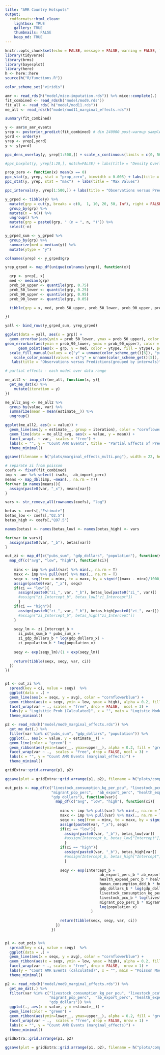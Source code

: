 ```yaml
---
title: "AMR Country Hotspots"
output:
  rmdformats::html_clean:
    lightbox: TRUE
    gallery: TRUE
    thumbnails: FALSE
    keep_md: TRUE
---
```

```r
knitr::opts_chunk$set(echo = FALSE, message = FALSE, warning = FALSE, fig.width=20)
library(tidyverse)
library(brms)
library(bayesplot)
library(here)
h <- here::here
source(h("R/functions.R"))

color_scheme_set("viridis")

amr <- read_rds(h("model/mice-imputation.rds")) %>% mice::complete(.)
fit_combined <- read_rds(h("model/mod9.rds"))
fit_all <- read_rds( h("model/mod11.rds"))
me_all <- read_rds(h("model/mod11_marginal_effects.rds"))

```

```r
summary(fit_combined)
```

```r
y <- amr$n_amr_events
yrep <- posterior_predict(fit_combined) # dim 240000 post-warmup samples, 200 observations
yord <- order(y)
yrep <- yrep[,yord]
y <- y[yord]

ppc_dens_overlay(y, yrep[1:500,]) + scale_x_continuous(limits = c(0, 50)) + labs(title = "Density Overlay (n posterior = 500)")

#ppc_boxplot(y, yrep[1:20,], notch=FALSE) + labs(title = "Density Overlay (n posterior = 20)")

prop_zero <- function(x) mean(x == 0)
ppc_stat(y, yrep, stat = "prop_zero", binwidth = 0.005) + labs(title = "Proportion Zeros")
ppc_stat(y, yrep, stat = "max")  + labs(title = "Max Values")

ppc_intervals(y, yrep[1:500,]) + labs(title = "Observations versus Predictions(individual observations; n posterior = 500)", caption = "dark line = 50% probability; faded line = 90% probability")

y_grped <- tibble(y) %>%
  mutate(grp = cut(y, breaks = c(0,  1, 10, 20, 50, Inf), right = FALSE)) %>%
  group_by(grp) %>%
  mutate(n = n()) %>%
  ungroup() %>%
  mutate(grp = paste0(grp, " (n = ", n, ")")) %>%
  select(-n)

y_grped_sum <- y_grped %>%
  group_by(grp) %>%
  summarize(med = median(y)) %>%
  mutate(ytype = "y")

colnames(yrep) <- y_grped$grp

yrep_grped <- map_df(unique(colnames(yrep)), function(x){

  grp <- yrep[, x]
  med <- median(grp)
  prob_50_upper <- quantile(grp, 0.75)
  prob_50_lower <- quantile(grp, 0.25)
  prob_90_upper <- quantile(grp, 0.95)
  prob_90_lower <- quantile(grp, 0.05)

  tibble(grp = x, med, prob_50_upper, prob_50_lower, prob_90_upper, prob_90_lower, ytype = "yrep")

})

yall <- bind_rows(y_grped_sum, yrep_grped)

ggplot(data = yall, aes(x = grp)) + 
  geom_errorbar(aes(ymin = prob_50_lower, ymax = prob_50_upper), color = color_scheme_get()[2], width=0, size = 1.5) +
geom_errorbar(aes(ymin = prob_90_lower, ymax = prob_90_upper), color = color_scheme_get()[2], width=0, alpha = 0.3, size = 1.5) +
      geom_point(aes(x = grp, y = med, color = ytype, fill = ytype), pch=21, size = 3) +
  scale_fill_manual(values = c("y" = unname(color_scheme_get()[6]), "yrep" = unname(color_scheme_get()[1]))) +
    scale_color_manual(values = c("y" = unname(color_scheme_get()[5]), "yrep" = unname(color_scheme_get()[2]))) +
   labs(title = "Observations versus Predictions(grouped by intervals)", caption = "dark line = 50% probability; faded line = 90% probability", x = "", y = "", color = "", fill = "")


```

```r
# partial effects - each model over data range

me_all2 <- imap_dfr(me_all, function(x, y){
  get_me_dat(x) %>%
    mutate(iteration = y)
})

me_all2_avg <- me_all2 %>%
  group_by(value, var) %>%
  summarize(mean = mean(estimate__)) %>%
  ungroup()

ggplot(me_all2, aes(x = value)) + 
  geom_line(aes(y = estimate__, group = iteration), color = "cornflowerblue", size=.5, alpha = 0.4) +
  geom_line(data = me_all2_avg, aes(x = value, y = mean)) +
  facet_wrap(. ~ var,  scales = "free") + 
  labs(x = "", y = "Count AMR Events", title = "Partial Effects of Predictor Variables", caption = "Blue lines represent individual model iterations; black line is average model") +
  theme_minimal() 

ggsave(filename = h("plots/marginal_effects_multi.png"), width = 22, height = 12)

# separate zi from poisson
coefs <- fixef(fit_combined)
imp <- amr %>% select(-iso3c, -ab_import_perc)
means <- map_dbl(imp, ~mean(., na.rm = T))
for(var in names(means)){
  assign(paste0(var, "_x"), means[var])
}

vars <- str_remove_all(rownames(coefs), "log")

betas <- coefs[,"Estimate"]
betas_low <- coefs[,"Q2.5"]
betas_high <- coefs[,"Q97.5"]

names(betas) <- names(betas_low) <- names(betas_high) <- vars

for(var in vars){
  assign(paste0(var, "_b"), betas[var])
}

out_zi <- map_df(c("pubs_sum", "gdp_dollars", "population"), function(var){
  map_df(c("avg", "low", "high"), function(ci){
    
    minx <- imp %>% pull(var) %>% min(., na.rm = T)
    maxx <- imp %>% pull(var) %>% max(., na.rm = T)
    seqx <- seq(from = minx, to = maxx, by = signif((maxx - minx)/1000, 1))
    assign(paste0(var, "_x"), seqx)
    if(ci == "low"){
      assign(paste0("zi_", var, "_b"), betas_low[paste0("zi_", var)])
      #assign("zi_Intercept_b", betas_low["zi_Intercept"])
      }
    if(ci == "high"){
      assign(paste0("zi_", var, "_b"), betas_high[paste0("zi_", var)])
      #assign("zi_Intercept_b", betas_high["zi_Intercept"])
    }
    
    seqy_lm <- zi_Intercept_b + 
      zi_pubs_sum_b * pubs_sum_x +
      zi_gdp_dollars_b * log(gdp_dollars_x) +
      zi_population_b * log(population_x)
    
    seqy <- exp(seqy_lm)/(1 + exp(seqy_lm))
    
    return(tibble(seqx, seqy, var, ci))
  })
})


p1 <- out_zi %>%
  spread(key = ci, value = seqy)  %>%
  ggplot(data = .) + 
  geom_line(aes(x = seqx, y = avg), color = "cornflowerblue") +
  geom_ribbon(aes(x = seqx, ymin = low, ymax = high), alpha = 0.2, fill = "cornflowerblue") +
  facet_wrap(var ~ ., scales = "free", drop = FALSE,  ncol = 3) +
  labs(y = "Logisitic Prob (Calculated)", x = "", main = "Logistic Model (zi)") +
  theme_minimal()

p2 <- read_rds(h("model/mod9_marginal_effects.rds")) %>% 
  get_me_dat(.) %>%
  filter(var %in% c("pubs_sum", "gdp_dollars", "population")) %>%
  ggplot(., aes(x = value, y = estimate__)) + 
  geom_line(color = "green") +
  geom_ribbon(aes(ymin=lower__, ymax=upper__), alpha = 0.2, fill = "green") +
  facet_wrap(var ~ .,  scales = "free", drop = FALSE, ncol = 3) + 
  labs(x = "", y = "Count AMR Events (marginal_effects)") +
  theme_minimal() 

gridExtra::grid.arrange(p1, p2)

ggsave(plot = gridExtra::grid.arrange(p1, p2), filename = h("plots/compare_zi.png"), width = 22, height = 12)

out_pois <- map_df(c("livestock_consumption_kg_per_pcu", "livestock_pcu",
                     "migrant_pop_perc",  "ab_export_perc", "health_expend_perc", "human_consumption_ddd",      
                     "gdp_dollars"), function(var){
                       map_df(c("avg", "low", "high"), function(ci){
                         
                         minx <- imp %>% pull(var) %>% min(., na.rm = T)
                         maxx <- imp %>% pull(var) %>% max(., na.rm = T)
                         seqx <- seq(from = minx, to = maxx, by = signif((maxx - minx)/1000, 1))
                         assign(paste0(var, "_x"), seqx)
                         if(ci == "low"){
                           assign(paste0(var, "_b"), betas_low[var])
                           #assign(Intercept_b, betas_low["Intercept"])
                           }
                         if(ci == "high"){
                           assign(paste0(var, "_b"), betas_high[var])
                           #assign(Intercept_b, betas_high["Intercept"])
                           }
                         
                         seqy <- exp(Intercept_b + 
                                           ab_export_perc_b * ab_export_perc_x + 
                                           health_expend_perc_b * health_expend_perc_x + 
                                           human_consumption_ddd_b * human_consumption_ddd_x + 
                                           gdp_dollars_b * log(gdp_dollars_x) + 
                                           livestock_consumption_kg_per_pcu_b * log(livestock_consumption_kg_per_pcu_x) + 
                                           livestock_pcu_b * log(livestock_pcu_x) + 
                                           migrant_pop_perc_b * migrant_pop_perc_x +
                                           log(population_x)
                                       ) 
                         
                         return(tibble(seqx, seqy, var, ci))
                       })
                     })


p1 <- out_pois %>%
  spread(key = ci, value = seqy)  %>%
  ggplot(data = .) + 
  geom_line(aes(x = seqx, y = avg), color = "cornflowerblue") +
  geom_ribbon(aes(x = seqx, ymin = low, ymax = high), alpha = 0.2, fill = "cornflowerblue") +
  facet_wrap(var ~ ., scales = "free", drop = FALSE,  nrow = 1) +
  labs(y = "Count AMR Events (calculated)", x = "", main = "Poisson Model (zi)") +
  theme_minimal()

p2 <- read_rds(h("model/mod9_marginal_effects.rds")) %>% 
  get_me_dat(.) %>%
  filter(var %in% c("livestock_consumption_kg_per_pcu", "livestock_pcu",
                    "migrant_pop_perc",  "ab_export_perc", "health_expend_perc", "human_consumption_ddd",      
                    "gdp_dollars")) %>%
  ggplot(., aes(x = value, y = estimate__)) + 
  geom_line(color = "green") +
  geom_ribbon(aes(ymin=lower__, ymax=upper__), alpha = 0.2, fill = "green") +
  facet_wrap(var ~ .,  scales = "free", drop = FALSE, nrow = 1) + 
  labs(x = "", y = "Count AMR Events (marginal_effects)") +
  theme_minimal() 

gridExtra::grid.arrange(p1, p2)

ggsave(plot = gridExtra::grid.arrange(p1, p2), filename = h("plots/compare_pois.png"), width = 22, height = 12)

```

